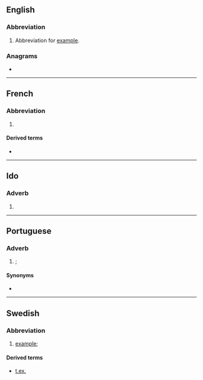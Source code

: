 {{also|ex|Ex|ex-|-ex}}
==English==

===Abbreviation===
{{rfc-header|Abbreviation}}
{{head|en|abbreviation}}

# Abbreviation for [[example]].

===Anagrams===
* {{anagrams|en|xe}}

----

==French==

===Abbreviation===
{{rfc-header|Abbreviation}}
{{head|fr|abbreviation}}

# {{abbreviation of|exemple|lang=fr}}

====Derived terms====
* {{l|fr|par ex.}}

----

==Ido==

===Adverb===
{{head|io|adverb}}

# {{abbreviation of|exemple|lang=io}}

----

==Portuguese==

===Adverb===
{{pt-adv|-}}

# {{l|en|e.g.}}; {{abbreviation of|por exemplo|lang=pt}}

====Synonyms====
* {{l|pt|p. ex.}}

----

==Swedish==

===Abbreviation===
{{rfc-header|Abbreviation}}
{{head|sv|abbreviation}}

# [[example]]; {{abbreviation of|exempel|lang=sv}}

====Derived terms====
* [[t.ex.]]